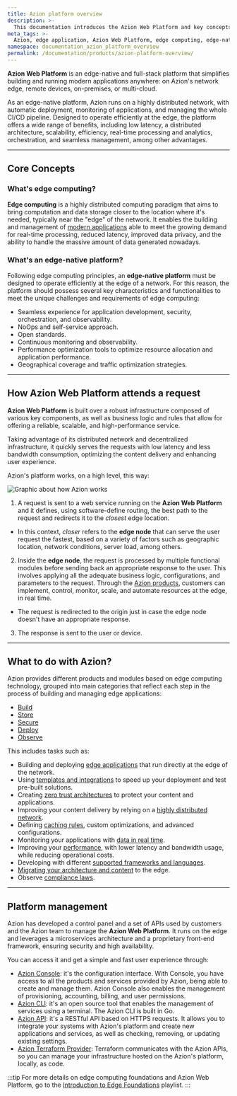 ```yaml
---
title: Azion platform overview
description: >-
  This documentation introduces the Azion Web Platform and key concepts to help you better understand edge computing.
meta_tags: >-
  Azion, edge application, Azion Web Platform, edge computing, edge-native platform
namespace: documentation_azion_platform_overview
permalink: /documentation/products/azion-platform-overview/
---
```



**Azion Web Platform** is an edge-native and full-stack platform that simplifies building and running modern applications anywhere: on Azion's network edge, remote devices, on-premises, or multi-cloud.

As an edge-native platform, Azion runs on a highly distributed network, with automatic deployment, monitoring of applications, and managing the whole CI/CD pipeline. Designed to operate efficiently at the edge, the platform offers a wide range of benefits, including low latency, a distributed architecture, scalability, efficiency, real-time processing and analytics, orchestration, and seamless management, among other advantages.

---

## Core Concepts

### What's edge computing?

**Edge computing** is a highly distributed computing paradigm that aims to bring computation and data storage closer to the location where it's needed, typically near the "edge" of the network. It enables the building and management of [modern applications](/en/documentation/products/guides/build/build-an-application/) able to meet the growing demand for real-time processing, reduced latency, improved data privacy, and the ability to handle the massive amount of data generated nowadays.

### What's an edge-native platform?

Following edge computing principles, an **edge-native platform** must be designed to operate efficiently at the edge of a network. For this reason, the platform should possess several key characteristics and functionalities to meet the unique challenges and requirements of edge computing:

- Seamless experience for application development, security, orchestration, and observability.
- NoOps and self-service approach.
- Open standards.
- Continuous monitoring and observability.
- Performance optimization tools to optimize resource allocation and application performance.
- Geographical coverage and traffic optimization strategies.

---

## How Azion Web Platform attends a request

**Azion Web Platform** is built over a robust infrastructure composed of various key components, as well as business logic and rules that allow for offering a reliable, scalable, and high-performance service.

Taking advantage of its distributed network and decentralized infrastructure, it quickly serves the requests with low latency and less bandwidth consumption, optimizing the content delivery and enhancing user experience. 

Azion's platform works, on a high level, this way:

![Graphic about how Azion works](/assets/docs/images/uploads/request_flow.png)

1. A request is sent to a web service running on the **Azion Web Platform** and it defines, using software-define routing, the best path to the request and redirects it to the *closest* edge location.
- In this context, *closer* refers to the **edge node** that can serve the user request the fastest, based on a variety of factors such as geographic location, network conditions, server load, among others. 
2. Inside the **edge node**, the request is processed by multiple functional modules before sending back an appropriate response to the user. This involves applying all the adequate business logic, configurations, and parameters to the request. Through the [Azion products](/en/documentation/), customers can implement, control, monitor, scale, and automate resources at the edge, in real time.
- The request is redirected to the origin just in case the edge node doesn't have an appropriate response.
3. The response is sent to the user or device.

---

## What to do with Azion?

Azion provides different products and modules based on edge computing technology, grouped into main categories that reflect each step in the process of building and managing edge applications:

- [Build](/en/documentation/products/guides/build/overview/)
- [Store](/en/documentation/products/store/overview/)
- [Secure](/en/documentation/products/secure/overview/)
- [Deploy](/en/documentation/products/deploy/overview/)
- [Observe](/en/documentation/products/observe/overview/)

This includes tasks such as:

- Building and deploying [edge applications](/en/documentation/products/build/edge-application/) that run directly at the edge of the network.
- Using [templates and integrations](/en/documentation/products/marketplace/templates-and-integrations-overview/) to speed up your deployment and test pre-built solutions.
- Creating [zero trust architectures](/en/documentation/architectures/) to protect your content and applications.
- Improving your content delivery by relying on a [highly distributed network](https://www.azion.com/en/products/our-network/).
- Defining [caching rules](/en/documentation/products/build/edge-application/edge-cache/), custom optimizations, and advanced configurations.
- Monitoring your applications with [data in real time](/en/documentation/products/observe/real-time-metrics/). 
- Improving your [performance](/en/documentation/architectures/edge-application/content-delivery/), with lower latency and bandwidth usage, while reducing operational costs.
- Developing with different [supported frameworks and languages](/en/documentation/products/build/develop-with-azion/frameworks-specific/overview/).
- [Migrating your architecture and content](/en/documentation/products/migrate-to-azion/) to the edge.
- Observe [compliance laws](https://www.azion.com/en/compliance/).

---

## Platform management

Azion has developed a control panel and a set of APIs used by customers and the Azion team to manage the **Azion Web Platform**. It runs on the edge and leverages a microservices architecture and a proprietary front-end framework, ensuring security and high availability.

You can access it and get a simple and fast user experience through:

- [Azion Console](/en/documentation/products/guides/getting-to-know-azion-console/): it's the configuration interface. With Console, you have access to all the products and services provided by Azion, being able to create and manage them. Azion Console also enables the management of provisioning, accounting, billing, and user permissions.
- [Azion CLI](/en/documentation/products/azion-cli/overview/): it's an open source tool that enables the management of services using a terminal. The Azion CLI is built in Go.
- [Azion API](https://api.azion.com/): it's a RESTful API based on HTTPS requests. It allows you to integrate your systems with Azion's platform and create new applications and services, as well as checking, removing, or updating existing settings.
- [Azion Terraform Provider](/en/documentation/products/terraform-provider/): Terraform communicates with the Azion APIs, so you can manage your infrastructure hosted on the Azion's platform, locally, as code.

:::tip
For more details on edge computing foundations and Azion Web Platform, go to the [Introduction to Edge Foundations](https://www.youtube.com/watch?v=ZBC8h-0l1FQ&list=PL02NW2s3y10N0SQ-2mWL9WN-RWHE8atMp) playlist.
:::